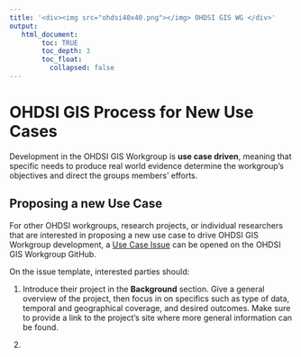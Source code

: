 ```yaml
---
title: '<div><img src="ohdsi40x40.png"></img> OHDSI GIS WG </div>'
output:
   html_document:
        toc: TRUE
        toc_depth: 3
        toc_float:
          collapsed: false
---
```


# **OHDSI GIS Process for New Use Cases**

Development in the OHDSI GIS Workgroup is **use case driven**, meaning that specific needs to produce real world evidence determine the workgroup's objectives and direct the groups members' efforts.

## **Proposing a new Use Case**

For other OHDSI workgroups, research projects, or individual researchers that are interested in proposing a new use case to drive OHDSI GIS Workgroup development, a [Use Case Issue](https://github.com/OHDSI/GIS/issues/new?assignees=&labels=Use+Case&projects=&template=use-case.yaml&title=%5BUse+Case%5D%3A+) can be opened on the OHDSI GIS Workgroup GitHub.

On the issue template, interested parties should:

1) Introduce their project in the **Background** section. Give a general overview of the project, then focus in on specifics such as type of data, temporal and geographical coverage, and desired outcomes. Make sure to provide a link to the project's site where more general information can be found.

2) 
